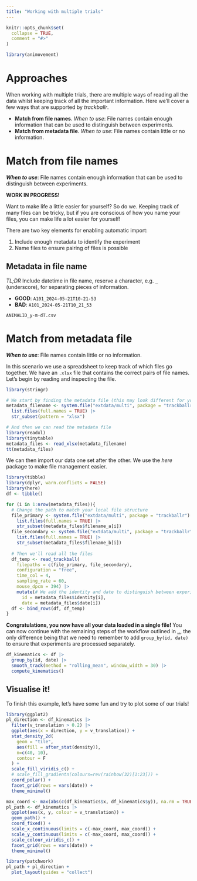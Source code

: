 ```yaml
---
title: "Working with multiple trials"
---
```


```r
knitr::opts_chunk$set(
  collapse = TRUE,
  comment = "#>"
)
```

```r
library(animovement)
```

# Approaches

When working with multiple trials, there are multiple ways of reading all the data whilst keeping track of all the important information. Here we'll cover a few ways that are supported by *trackballr*.

- **Match from file names**. *When to use*: File names contain enough information that can be used to distinguish between experiments.
- **Match from metadata file**. *When to use*: File names contain little or no information.

# Match from file names

***When to use***: File names contain enough information that can be used to distinguish between experiments.

**WORK IN PROGRESS!**

Want to make life a little easier for yourself? So do we. Keeping track of many files can be tricky, but if you are conscious of how you name your files, you can make life a lot easier for yourself!

There are two key elements for enabling automatic import:

1. Include enough metadata to identify the experiment
2. Name files to ensure pairing of files is possible

## Metadata in file name

*TL;DR* Include datetime in file name, reserve a character, e.g. `_` (underscore), for separating pieces of information.


- **GOOD**: `A101_2024-05-21T10-21-53`
- **BAD**: `A101_2024-05-21T10_21_53`

`ANIMALID_y-m-dT.csv`


# Match from metadata file

***When to use***: File names contain little or no information.

In this scenario we use a spreadsheet to keep track of which files go together. We have an `.xlsx` file that contains the correct pairs of file names. Let's begin by reading and inspecting the file.

```r
library(stringr)

# We start by finding the metadata file (this may look different for you as we're using the files provided by the package)
metadata_filename <- system.file("extdata/multi", package = "trackballr") |> 
  list.files(full.names = TRUE) |> 
  str_subset(pattern = "xlsx")

# And then we can read the metadata file
library(readxl)
library(tinytable)
metadata_files <- read_xlsx(metadata_filename)
tt(metadata_files)
```

We can then import our data one set after the other. We use the *here* package to make file management easier.

```r
library(tibble)
library(dplyr, warn.conflicts = FALSE)
library(here)
df <- tibble()

for (i in 1:nrow(metadata_files)){
  # Change the path to match your local file structure
  file_primary <- system.file("extdata/multi", package = "trackballr") |> 
    list.files(full.names = TRUE) |> 
    str_subset(metadata_files$filename_a[i])
  file_secondary <- system.file("extdata/multi", package = "trackballr") |> 
    list.files(full.names = TRUE) |> 
    str_subset(metadata_files$filename_b[i])
  
  # Then we'll read all the files
  df_temp <- read_trackball(
    filepaths = c(file_primary, file_secondary),
    configuration = "free",
    time_col = 4,
    sampling_rate = 60,
    mouse_dpcm = 394) |>
    mutate(# We add the identity and date to distinguish between experiments
      id = metadata_files$identity[i], 
      date = metadata_files$date[i])
  df <- bind_rows(df, df_temp)
}
```

**Congratulations, you now have all your data loaded in a single file!** You can now continue with the remaining steps of the workflow outlined in [..](), the only difference being that we need to remember to add `group_by(id, date)` to ensure that experiments are processed separately. 

```r
df_kinematics <- df |> 
  group_by(id, date) |> 
  smooth_track(method = "rolling_mean", window_width = 30) |> 
  compute_kinematics()
```


## Visualise it!

To finish this example, let's have some fun and try to plot some of our trials!

```r
library(ggplot2)
pl_direction <- df_kinematics |> 
  filter(v_translation > 0.2) |> 
  ggplot(aes(x = direction, y = v_translation)) + 
  stat_density_2d(
    geom = "tile", 
    aes(fill = after_stat(density)),
    n=c(40, 10), 
    contour = F
  ) + 
  scale_fill_viridis_c() +
  # scale_fill_gradientn(colours=rev(rainbow(32)[1:23])) + 
  coord_polar() +
  facet_grid(rows = vars(date)) +
  theme_minimal()

max_coord <- max(abs(c(df_kinematics$x, df_kinematics$y)), na.rm = TRUE)
pl_path <- df_kinematics |> 
  ggplot(aes(x, y, colour = v_translation)) +
  geom_path() +
  coord_fixed() +
  scale_x_continuous(limits = c(-max_coord, max_coord)) +
  scale_y_continuous(limits = c(-max_coord, max_coord)) +
  scale_colour_viridis_c() +
  facet_grid(rows = vars(date)) +
  theme_minimal()

library(patchwork)
pl_path + pl_direction +
  plot_layout(guides = "collect")
```
